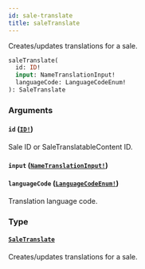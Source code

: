 ```yaml
---
id: sale-translate
title: saleTranslate
---
```


Creates/updates translations for a sale.

```graphql
saleTranslate(
  id: ID!
  input: NameTranslationInput!
  languageCode: LanguageCodeEnum!
): SaleTranslate

```

### Arguments

#### `id` ([`ID!`](../../../developer/api-reference/scalars/id))

Sale ID or SaleTranslatableContent ID.

#### `input` ([`NameTranslationInput!`](../../../developer/api-reference/inputs/name-translation-input))

#### `languageCode` ([`LanguageCodeEnum!`](../../../developer/api-reference/enums/language-code-enum))

Translation language code.

### Type

#### [`SaleTranslate`](../../../developer/api-reference/objects/sale-translate)

Creates/updates translations for a sale.
